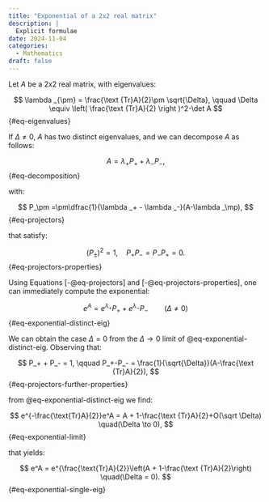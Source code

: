 ```yaml
---
title: "Exponential of a 2x2 real matrix"
description: |
  Explicit formulae
date: 2024-11-04
categories: 
  - Mathematics
draft: false
---
```


Let $A$ be a 2x2 real matrix, with eigenvalues:

$$ 
\lambda _{\pm} = \frac{\text {Tr}A}{2}\pm \sqrt{\Delta}, \qquad \Delta \equiv \left( \frac{\text {Tr}A}{2} \right )^2-\det A
$$ {#eq-eigenvalues}

If $\Delta \neq 0$, $A$ has two distinct eigenvalues, and we can decompose $A$ as follows:

$$
A = \lambda _+ P_++\lambda _-P_-, 
$$ {#eq-decomposition}

with:

$$
P_\pm =\pm\dfrac{1}{\lambda _+ - \lambda _-}(A-\lambda _\mp),
$$ {#eq-projectors}

that satisfy:

$$
(P_\pm)^2 = 1, \quad P_+ P_- = P_- P_+ = 0. 
$$ {#eq-projectors-properties}

Using Equations [-@eq-projectors] and [-@eq-projectors-properties], one can immediately compute the exponential:

$$
e^A = e^{\lambda _+} P_+ + e^{\lambda _-} P_- \qquad (\Delta \neq 0)
$$ {#eq-exponential-distinct-eig}

We can obtain the case $\Delta = 0$ from the $\Delta \to 0$ limit of @eq-exponential-distinct-eig. Observing that:

$$
P_+ + P_- = 1, \qquad P_+-P_- = \frac{1}{\sqrt{\Delta}}(A-\frac{\text {Tr}A}{2}),
$$ {#eq-projectors-further-properties}

from @eq-exponential-distinct-eig we find:

$$
e^{-\frac{\text{Tr}A}{2}}e^A =  A + 1-\frac{\text {Tr}A}{2}+O(\sqrt \Delta) \quad(\Delta \to 0),
$$ {#eq-exponential-limit}

that yields:

$$
e^A =  e^{\frac{\text{Tr}A}{2}}\left(A + 1-\frac{\text {Tr}A}{2}\right) \quad(\Delta = 0).
$$ {#eq-exponential-single-eig}
